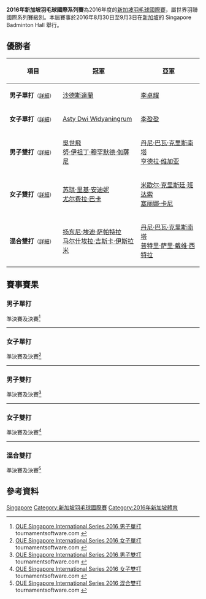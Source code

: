 {{noteTA|G1=Badminton}}
{{infobox badminton event
|name           = 2016年新加坡羽毛球國際系列賽
|image          = 
|size           = 
|caption        =
|dates          = 2016年8月30日－9月3日
|number_edition = 
|level          = 4B
|prize_money    = 5,000美元
|location       = {{SIN}}
|venue          = Singapore Badminton Hall
|previous       = 2015年新加坡羽毛球國際系列賽 
|next           = 2017年新加坡羽毛球國際系列賽
}}
'''2016年新加坡羽毛球國際系列賽'''為2016年度的[[新加坡羽毛球國際賽|新加坡羽毛球國際賽]]，屬世界羽聯國際系列賽級別。本屆賽事於2016年8月30日至9月3日在[[新加坡|新加坡]]的 Singapore Badminton Hall 舉行。

== 優勝者 ==
{| class=wikitable style="font-size:small"
!width="200"|項目
!width="250"|冠軍
!width="250"|亞軍
|-
|'''男子單打'''<small>（[[#男子單打|詳細]]）</small>
|{{flagicon|MAS}} [[沙德斯達蘭|沙德斯達蘭]]
|{{flagicon|HKG}} [[李卓耀|李卓耀]]
|-
|'''女子單打'''<small>（[[#女子單打|詳細]]）</small>
|{{flagicon|INA}} [[Asty_Dwi_Widyaningrum|Asty Dwi Widyaningrum]]
|{{flagicon|MAS}} [[李盈盈|李盈盈]]
|-
|'''男子雙打'''<small>（[[#男子雙打|詳細]]）</small>
|{{flagicon|MAS}} [[吳世飛|吳世飛]]<br/>{{flagicon|MAS}} [[努·伊祖丁·穆罕默德·侞薩尼|努·伊祖丁·穆罕默德·侞薩尼]]
|{{flagicon|SIN}} [[丹尼·巴瓦·克里斯南塔|丹尼·巴瓦·克里斯南塔]]<br/>{{flagicon|SIN}} [[亨德拉·维加亚|亨德拉·维加亚]]
|-
|'''女子雙打'''<small>（[[#女子雙打|詳細]]）</small>
|{{flagicon|INA}} [[苏琪·里基·安迪妮|苏琪·里基·安迪妮]]<br/>{{flagicon|INA}} [[尤尔费拉·巴卡|尤尔费拉·巴卡]]
|{{flagicon|INA}} [[米歇尔·克里斯廷·班达索|米歇尔·克里斯廷·班达索]]<br/>{{flagicon|INA}} [[塞丽娜·卡尼|塞丽娜·卡尼]]
|-
|'''混合雙打'''<small>（[[#混合雙打|詳細]]）</small>
|{{flagicon|INA}} [[扬东尼·埃迪·萨帕特拉|扬东尼·埃迪·萨帕特拉]]<br/>{{flagicon|INA}} [[马尔什埃拉·吉斯卡·伊斯拉米|马尔什埃拉·吉斯卡·伊斯拉米]]
|{{flagicon|SIN}} [[丹尼·巴瓦·克里斯南塔|丹尼·巴瓦·克里斯南塔]]<br/>{{flagicon|SIN}} [[普特里·萨里·戴维·西特拉|普特里·萨里·戴维·西特拉]]
|}

== 賽事賽果 ==
=== 男子單打 ===
;準決賽及決賽<ref name="MS">[https://bwf.tournamentsoftware.com/sport/draw.aspx?id=C035474A-E045-48BE-B358-31A78425C83E&draw=2 OUE Singapore International Series 2016 男子單打] tournamentsoftware.com {{en}}</ref>
{{4TeamBracket-Tennis3-v2
| team-width=200
| RD1-seed1=9
| RD1-team1='''{{flagicon|HKG}} [[李卓耀|李卓耀]]
| RD1-score1-1='''21
| RD1-score1-2='''21
| RD1-score1-3=
| RD1-seed2=6
| RD1-team2={{flagicon|IND}} [[斯瑞亚斯·贾斯瓦|斯瑞亚斯·贾斯瓦]]
| RD1-score2-1=8
| RD1-score2-2=17
| RD1-score2-3=

| RD1-seed3=13
| RD1-team3={{flagicon|JPN}} [[渡邊航貴|渡邊航貴]]
| RD1-score3-1=14
| RD1-score3-2=13
| RD1-score3-3=
| RD1-seed4=
| RD1-team4='''{{flagicon|MAS}} [[沙德斯達蘭|沙德斯達蘭]]
| RD1-score4-1='''21
| RD1-score4-2='''21
| RD1-score4-3=

| RD2-seed1=9
| RD2-team1={{flagicon|HKG}} [[李卓耀|李卓耀]]
| RD2-score1-1=19
| RD2-score1-2='''21
| RD2-score1-3=13
| RD2-seed2=
| RD2-team2='''{{flagicon|MAS}} [[沙德斯達蘭|沙德斯達蘭]]
| RD2-score2-1='''21
| RD2-score2-2=19
| RD2-score2-3='''21
}}
----

=== 女子單打 ===
;準決賽及決賽<ref name="WS">[http://bwf.tournamentsoftware.com/sport/draw.aspx?id=C035474A-E045-48BE-B358-31A78425C83E&draw=4 OUE Singapore International Series 2016 女子單打] tournamentsoftware.com {{en}}</ref>
{{4TeamBracket-Tennis3-v2
| team-width=200
| RD1-seed1=5
| RD1-team1={{flagicon|SIN}} [[蔡惠貞|蔡惠貞]]
| RD1-score1-1='''21
| RD1-score1-2=10
| RD1-score1-3=25
| RD1-seed2=
| RD1-team2='''{{nowrap|{{flagicon|INA}} [[Asty_Dwi_Widyaningrum|Asty Dwi Widyaningrum]]}}
| RD1-score2-1=16
| RD1-score2-2='''21
| RD1-score2-3='''27

| RD1-seed3=4
| RD1-team3={{nowrap|{{flagicon|INA}} [[莉昂丽·亚历山德拉·迈纳基|莉昂丽·亚历山德拉·迈纳基]]}}
| RD1-score3-1=12
| RD1-score3-2=12
| RD1-score3-3=
| RD1-seed4=2
| RD1-team4='''{{flagicon|MAS}} [[李盈盈|李盈盈]]
| RD1-score4-1='''21
| RD1-score4-2='''21
| RD1-score4-3=

| RD2-seed1=
| RD2-team1='''{{nowrap|{{flagicon|INA}} [[Asty_Dwi_Widyaningrum|Asty Dwi Widyaningrum]]}}
| RD2-score1-1='''21
| RD2-score1-2='''21
| RD2-score1-3=
| RD2-seed2=2
| RD2-team2={{flagicon|MAS}} [[李盈盈|李盈盈]]
| RD2-score2-1=19
| RD2-score2-2=12
| RD2-score2-3=
}}
----

=== 男子雙打 ===
;準決賽及決賽<ref name="MD">[http://bwf.tournamentsoftware.com/sport/draw.aspx?id=C035474A-E045-48BE-B358-31A78425C83E&draw=6 OUE Singapore International Series 2016 男子雙打] tournamentsoftware.com {{en}}</ref>
{{4TeamBracket-Tennis3-v2
| team-width=200
| RD1-seed1=
| RD1-team1={{flagicon|MAS}} [[Darren_Isaac_Devadass|Darren Isaac Devadass]]<br/> {{flagicon|MAS}} [[陳錦華_(羽毛球運動員)|陳錦華]]
| RD1-score1-1='''21
| RD1-score1-2=17
| RD1-score1-3=18
| RD1-seed2=
| RD1-team2='''{{nowrap|{{flagicon|MAS}} [[吳世飛|吳世飛]]<br/> {{flagicon|MAS}} [[努·伊祖丁·穆罕默德·侞薩尼|努·伊祖丁·穆罕默德·侞薩尼]]}}
| RD1-score2-1=18
| RD1-score2-2='''21
| RD1-score2-3='''21

| RD1-seed3=4
| RD1-team3='''{{flagicon|SIN}} [[丹尼·巴瓦·克里斯南塔|丹尼·巴瓦·克里斯南塔]]<br/> {{flagicon|SIN}} [[亨德拉·维加亚|亨德拉·维加亚]]
| RD1-score3-1='''21
| RD1-score3-2=18
| RD1-score3-3='''21
| RD1-seed4=5
| RD1-team4={{flagicon|MAS}} [[林钦华|林钦华]]<br/> {{flagicon|MAS}} [[王健國|王健國]]
| RD1-score4-1=15
| RD1-score4-2='''21
| RD1-score4-3=19

| RD2-seed1=
| RD2-team1='''{{nowrap|{{flagicon|MAS}} [[吳世飛|吳世飛]]<br/> {{flagicon|MAS}} [[努·伊祖丁·穆罕默德·侞薩尼|努·伊祖丁·穆罕默德·侞薩尼]]}}
| RD2-score1-1='''21
| RD2-score1-2='''21
| RD2-score1-3=
| RD2-seed2=4
| RD2-team2={{flagicon|SIN}} [[丹尼·巴瓦·克里斯南塔|丹尼·巴瓦·克里斯南塔]]<br/> {{flagicon|SIN}} [[亨德拉·维加亚|亨德拉·维加亚]]
| RD2-score2-1=13
| RD2-score2-2=14
| RD2-score2-3=
}}
----

=== 女子雙打 ===
;準決賽及決賽<ref name="WD">[http://bwf.tournamentsoftware.com/sport/draw.aspx?id=C035474A-E045-48BE-B358-31A78425C83E&draw=7 OUE Singapore International Series 2016 女子雙打] tournamentsoftware.com {{en}}</ref>
{{4TeamBracket-Tennis3-v2
| team-width=200
| RD1-seed1=1
| RD1-team1='''{{flagicon|INA}} [[苏琪·里基·安迪妮|苏琪·里基·安迪妮]]<br/> {{flagicon|INA}} [[尤尔费拉·巴卡|尤尔费拉·巴卡]]
| RD1-score1-1='''21
| RD1-score1-2='''21
| RD1-score1-3=
| RD1-seed2=
| RD1-team2={{flagicon|INA}} [[里琳·阿米莉亚|里琳·阿米莉亚]]<br/> {{flagicon|MAS}} [[張清玉|張清玉]]
| RD1-score2-1=13
| RD1-score2-2=16
| RD1-score2-3=

| RD1-seed3=
| RD1-team3='''{{nowrap|{{flagicon|INA}} [[米歇尔·克里斯廷·班达索|米歇尔·克里斯廷·班达索]]<br/> {{flagicon|INA}} [[塞丽娜·卡尼|塞丽娜·卡尼]]}}
| RD1-score3-1=17
| RD1-score3-2='''21
| RD1-score3-3='''21
| RD1-seed4=
| RD1-team4={{flagicon|THA}} [[纳查·盛触|纳查·盛触]]<br/> {{flagicon|THA}} [[Kornkamon_Sukklad|Kornkamon Sukklad]]
| RD1-score4-1='''21
| RD1-score4-2=17
| RD1-score4-3=16

| RD2-seed1=1
| RD2-team1='''{{flagicon|INA}} [[苏琪·里基·安迪妮|苏琪·里基·安迪妮]]<br/> {{flagicon|INA}} [[尤尔费拉·巴卡|尤尔费拉·巴卡]]
| RD2-score1-1='''21
| RD2-score1-2='''21
| RD2-score1-3=
| RD2-seed2=
| RD2-team2={{nowrap|{{flagicon|INA}} [[米歇尔·克里斯廷·班达索|米歇尔·克里斯廷·班达索]]<br/> {{flagicon|INA}} [[塞丽娜·卡尼|塞丽娜·卡尼]]}}
| RD2-score2-1=14
| RD2-score2-2=12
| RD2-score2-3=
}}
----

=== 混合雙打 ===
;準決賽及決賽<ref name="XD">[http://bwf.tournamentsoftware.com/sport/draw.aspx?id=C035474A-E045-48BE-B358-31A78425C83E&draw=9 OUE Singapore International Series 2016 混合雙打] tournamentsoftware.com {{en}}</ref>
{{4TeamBracket-Tennis3-v2
| team-width=200
| RD1-seed1=1
| RD1-team1={{flagicon|THA}} [[帕利亚瓦特·松努阿姆|帕利亚瓦特·松努阿姆]]<br/> {{flagicon|THA}} [[纳查·盛触|纳查·盛触]]
| RD1-score1-1=14
| RD1-score1-2=14
| RD1-score1-3=
| RD1-seed2=
| RD1-team2='''{{nowrap|{{flagicon|INA}} [[扬东尼·埃迪·萨帕特拉|扬东尼·埃迪·萨帕特拉]]<br/> {{flagicon|INA}} [[马尔什埃拉·吉斯卡·伊斯拉米|马尔什埃拉·吉斯卡·伊斯拉米]]}}
| RD1-score2-1='''21
| RD1-score2-2='''21
| RD1-score2-3=

| RD1-seed3=6
| RD1-team3='''{{flagicon|SIN}} [[丹尼·巴瓦·克里斯南塔|丹尼·巴瓦·克里斯南塔]]<br/> {{flagicon|SIN}} [[普特里·萨里·戴维·西特拉|普特里·萨里·戴维·西特拉]]
| RD1-score3-1='''21
| RD1-score3-2=6
| RD1-score3-3='''21
| RD1-seed4=
| RD1-team4={{flagicon|INA}} [[安迪卡·拉馬迪安斯亞|安迪卡·拉馬迪安斯亞]]<br/> {{flagicon|INA}} [[安延利卡·維拉達瑪|安延利卡·維拉達瑪]]
| RD1-score4-1=16
| RD1-score4-2='''21
| RD1-score4-3=14

| RD2-seed1=
| RD2-team1='''{{nowrap|{{flagicon|INA}} [[扬东尼·埃迪·萨帕特拉|扬东尼·埃迪·萨帕特拉]]<br/> {{flagicon|INA}} [[马尔什埃拉·吉斯卡·伊斯拉米|马尔什埃拉·吉斯卡·伊斯拉米]]}}
| RD2-score1-1='''21
| RD2-score1-2='''21
| RD2-score1-3=
| RD2-seed2=6
| RD2-team2={{flagicon|SIN}} [[丹尼·巴瓦·克里斯南塔|丹尼·巴瓦·克里斯南塔]]<br/> {{flagicon|SIN}} [[普特里·萨里·戴维·西特拉|普特里·萨里·戴维·西特拉]]
| RD2-score2-1=9
| RD2-score2-2=18
| RD2-score2-3=
}}

== 參考資料 ==
{{Reflist}}

[[Category:2016年世界羽聯國際系列賽|Singapore]]
[[Category:新加坡羽毛球國際賽|Category:新加坡羽毛球國際賽]]
[[Category:2016年新加坡體育|Category:2016年新加坡體育]]